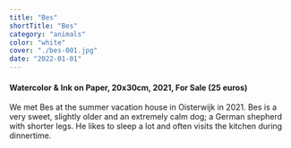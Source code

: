 ```yaml
---
title: "Bes"
shortTitle: "Bes"
category: "animals"
color: "white"
cover: "./bes-001.jpg"
date: "2022-01-01"
---
```

    
#### Watercolor & Ink on Paper, 20x30cm, 2021, For Sale (25 euros)
    
We met Bes at the summer vacation house in Oisterwijk in 2021. Bes is a very sweet, slightly older and an extremely calm dog; a German shepherd with shorter legs. He likes to sleep a lot and often visits the kitchen during dinnertime.